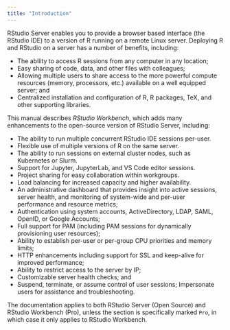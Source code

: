 ```yaml
---
title: "Introduction"
---
```


RStudio Server enables you to provide a browser based interface (the RStudio IDE) to a version of R running on a remote Linux server. Deploying R and RStudio on a server has a number of benefits, including:

- The ability to access R sessions from any computer in any location;
- Easy sharing of code, data, and other files with colleagues;
- Allowing multiple users to share access to the more powerful compute resources (memory, processors, etc.) available on a well equipped server; and
- Centralized installation and configuration of R, R packages, TeX, and other supporting libraries.

This manual describes *RStudio Workbench*, which adds many enhancements to the open-source version of RStudio Server, including:

- The ability to run multiple concurrent RStudio IDE sessions per-user.
- Flexible use of multiple versions of R on the same server.
- The ability to run sessions on external cluster nodes, such as Kubernetes or Slurm.
- Support for Jupyter, JupyterLab, and VS Code editor sessions.
- Project sharing for easy collaboration within workgroups.
- Load balancing for increased capacity and higher availability.
- An administrative dashboard that provides insight into active sessions, server health, and monitoring of system-wide and per-user performance and resource metrics;
- Authentication using system accounts, ActiveDirectory, LDAP, SAML, OpenID, or Google Accounts;
- Full support for PAM (including PAM sessions for dynamically provisioning user resources);
- Ability to establish per-user or per-group CPU priorities and memory limits;
- HTTP enhancements including support for SSL and keep-alive for improved performance;
- Ability to restrict access to the server by IP;
- Customizable server health checks; and
- Suspend, terminate, or assume control of user sessions; Impersonate users for assistance and troubleshooting.

The documentation applies to both RStudio Server (Open Source) and RStudio Workbench (Pro), unless the section is specifically marked `Pro`, in which case it only applies to RStudio Workbench.

